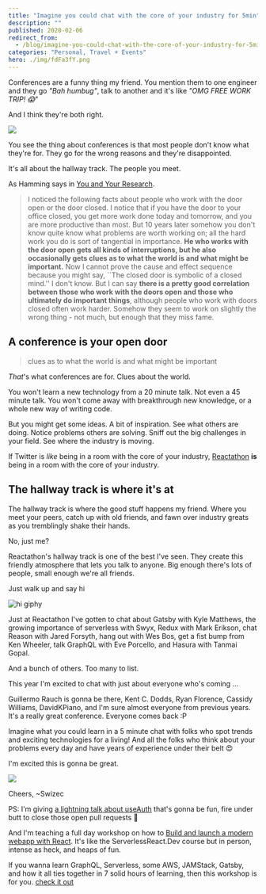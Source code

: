 ```yaml
---
title: "Imagine you could chat with the core of your industry for 5min"
description: ""
published: 2020-02-06
redirect_from:
  - /blog/imagine-you-could-chat-with-the-core-of-your-industry-for-5min/swizec/9326
categories: "Personal, Travel + Events"
hero: ./img/fdFa3fY.png
---
```


Conferences are a funny thing my friend. You mention them to one engineer and they go _"Bah humbug"_, talk to another and it's like _"OMG FREE WORK TRIP! 😱"_

And I think they're both right.

[![](./img/fdFa3fY.png)](https://twitter.com/Swizec/status/1220389833958285313)

You see the thing about conferences is that most people don't know what they're for. They go for the wrong reasons and they're disappointed.

It's all about the hallway track. The people you meet.

As Hamming says in [You and Your Research](https://www.cs.virginia.edu/~robins/YouAndYourResearch.html).

> I noticed the following facts about people who work with the door open or the door closed. I notice that if you have the door to your office closed, you get more work done today and tomorrow, and you are more productive than most. But 10 years later somehow you don't know quite know what problems are worth working on; all the hard work you do is sort of tangential in importance. **He who works with the door open gets all kinds of interruptions, but he also occasionally gets clues as to what the world is and what might be important.** Now I cannot prove the cause and effect sequence because you might say, ``The closed door is symbolic of a closed mind.'' I don't know. But I can say **there is a pretty good correlation between those who work with the doors open and those who ultimately do important things**, although people who work with doors closed often work harder. Somehow they seem to work on slightly the wrong thing - not much, but enough that they miss fame.

## A conference is your open door

> clues as to what the world is and what might be important

_That_'s what conferences are for. Clues about the world.

You won't learn a new technology from a 20 minute talk. Not even a 45 minute talk. You won't come away with breakthrough new knowledge, or a whole new way of writing code.

But you might get some ideas. A bit of inspiration. See what others are doing. Notice problems others are solving. Sniff out the big challenges in your field. See where the industry is moving.

If Twitter is _like_ being in a room with the core of your industry, [Reactathon](https://www.reactathon.com/) **is** being in a room with the core of your industry.

## The hallway track is where it's at

The hallway track is where the good stuff happens my friend. Where you meet your peers, catch up with old friends, and fawn over industry greats as you tremblingly shake their hands.

No, just me?

Reactathon's hallway track is one of the best I've seen. They create this friendly atmosphere that lets you talk to anyone. Big enough there's lots of people, small enough we're all friends.

Just walk up and say hi

![hi giphy](./img/media-xT9IgG50Fb7Mi0prBC-giphy.gif)

Just at Reactathon I've gotten to chat about Gatsby with Kyle Matthews, the growing importance of serverless with Swyx, Redux with Mark Erikson, chat Reason with Jared Forsyth, hang out with Wes Bos, get a fist bump from Ken Wheeler, talk GraphQL with Eve Porcello, and Hasura with Tanmai Gopal.

And a bunch of others. Too many to list.

This year I'm excited to chat with just about everyone who's coming ...

Guillermo Rauch is gonna be there, Kent C. Dodds, Ryan Florence, Cassidy Williams, DavidKPiano, and I'm sure almost everyone from previous years. It's a really great conference. Everyone comes back :P

Imagine what you could learn in a 5 minute chat with folks who spot trends and exciting technologies for a living! And all the folks who think about your problems every day and have years of experience under their belt 😍

I'm excited this is gonna be great.

[![](./img/2020-reactathon-twitter-card.png)](https://www.reactathon.com/)

Cheers, ~Swizec

PS: I'm giving [a lightning talk about useAuth](https://www.reactathon.com/speakers/profile#swizec-teller) that's gonna be fun, fire under butt to close those open pull requests 🙈

And I'm teaching a full day workshop on how to [Build and launch a modern webapp with React](https://ti.to/real-world-react/modern-app-with-react-workshop-2020). It's like the ServerlessReact.Dev course but in person, intense as heck, and heaps of fun.

If you wanna learn GraphQL, Serverless, some AWS, JAMStack, Gatsby, and how it all ties together in 7 solid hours of learning, then this workshop is for you. [check it out](https://ti.to/real-world-react/modern-app-with-react-workshop-2020)
